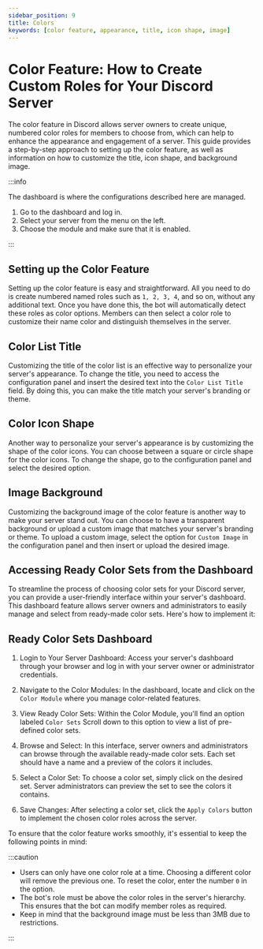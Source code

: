 ```yaml
---
sidebar_position: 9
title: Colors
keywords: [color feature, appearance, title, icon shape, image] 
---
```


# Color Feature: How to Create Custom Roles for Your Discord Server

The color feature in Discord allows server owners to create unique, numbered color roles for members to choose from, which can help to enhance the appearance and engagement of a server. This guide provides a step-by-step approach to setting up the color feature, as well as information on how to customize the title, icon shape, and background image.

:::info

The dashboard is where the configurations described here are managed.

1. Go to the dashboard and log in. 
2. Select your server from the menu on the left.
3. Choose the module and make sure that it is enabled. 

:::

## Setting up the Color Feature

Setting up the color feature is easy and straightforward. All you need to do is create numbered named roles such as `1, 2, 3, 4`, and so on, without any additional text. Once you have done this, the bot will automatically detect these roles as color options. Members can then select a color role to customize their name color and distinguish themselves in the server.

## Color List Title 

Customizing the title of the color list is an effective way to personalize your server's appearance. To change the title, you need to access the configuration panel and insert the desired text into the `Color List Title` field. By doing this, you can make the title match your server's branding or theme.

## Color Icon Shape

Another way to personalize your server's appearance is by customizing the shape of the color icons. You can choose between a square or circle shape for the color icons. To change the shape, go to the configuration panel and select the desired option.

## Image Background

Customizing the background image of the color feature is another way to make your server stand out. You can choose to have a transparent background or upload a custom image that matches your server's branding or theme. To upload a custom image, select the option for `Custom Image` in the configuration panel and then insert or upload the desired image. 

## Accessing Ready Color Sets from the Dashboard

To streamline the process of choosing color sets for your Discord server, you can provide a user-friendly interface within your server's dashboard. This dashboard feature allows server owners and administrators to easily manage and select from ready-made color sets. Here's how to implement it:

## Ready Color Sets Dashboard

1. Login to Your Server Dashboard: Access your server's dashboard through your browser and log in with your server owner or administrator credentials.

2. Navigate to the Color Modules: In the dashboard, locate and click on the `Color Module` where you manage color-related features.

3. View Ready Color Sets: Within the Color Module, you'll find an option labeled `Color Sets` Scroll down to this option to view a list of pre-defined color sets.

4. Browse and Select: In this interface, server owners and administrators can browse through the available ready-made color sets. Each set should have a name and a preview of the colors it includes.

5. Select a Color Set: To choose a color set, simply click on the desired set. Server administrators can preview the set to see the colors it contains.

6. Save Changes: After selecting a color set, click the `Apply Colors` button to implement the chosen color roles across the server.

To ensure that the color feature works smoothly, it's essential to keep the following points in mind:

:::caution

- Users can only have one color role at a time. Choosing a different color will remove the previous one. To reset the color, enter the number `0` in the option.
- The bot's role must be above the color roles in the server's hierarchy. This ensures that the bot can modify member roles as required.
- Keep in mind that the background image must be less than 3MB due to restrictions.

:::
